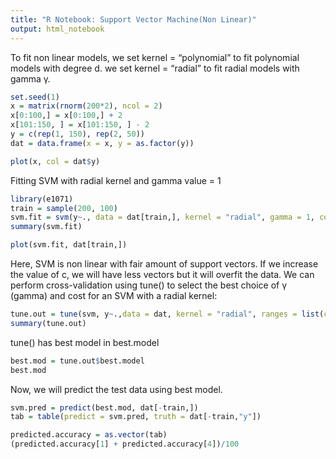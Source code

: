 ```yaml
---
title: "R Notebook: Support Vector Machine(Non Linear)"
output: html_notebook
---
```


To fit non linear models, we set kernel = "polynomial" to fit polynomial models with degree d. we set kernel = "radial" to fit radial models with gamma γ. 
```r
set.seed(1)
x = matrix(rnorm(200*2), ncol = 2)
x[0:100,] = x[0:100,] + 2
x[101:150, ] = x[101:150, ] - 2
y = c(rep(1, 150), rep(2, 50))
dat = data.frame(x = x, y = as.factor(y))
```

```r
plot(x, col = dat$y)
```

Fitting SVM with radial kernel and gamma value = 1
```r
library(e1071)
train = sample(200, 100)
svm.fit = svm(y~., data = dat[train,], kernel = "radial", gamma = 1, cost = 1)
summary(svm.fit)
```
```r
plot(svm.fit, dat[train,])
```

Here, SVM is non linear with fair amount of support vectors. If we increase the value of c, we will have less vectors but it will overfit the data.
We can perform cross-validation using tune() to select the best choice of
γ (gamma) and cost for an SVM with a radial kernel:
```r
tune.out = tune(svm, y~.,data = dat, kernel = "radial", ranges = list(cost = c(0.1 ,1 ,10 ,100 ,1000), gamma = c(0.5 ,1 ,2 ,3 ,4)))
summary(tune.out)
```
tune() has best model in best.model
```r
best.mod = tune.out$best.model
best.mod
```

Now, we will predict the test data using best model.
```r
svm.pred = predict(best.mod, dat[-train,])
tab = table(predict = svm.pred, truth = dat[-train,"y"])
```
```r
predicted.accuracy = as.vector(tab)
(predicted.accuracy[1] + predicted.accuracy[4])/100
```


